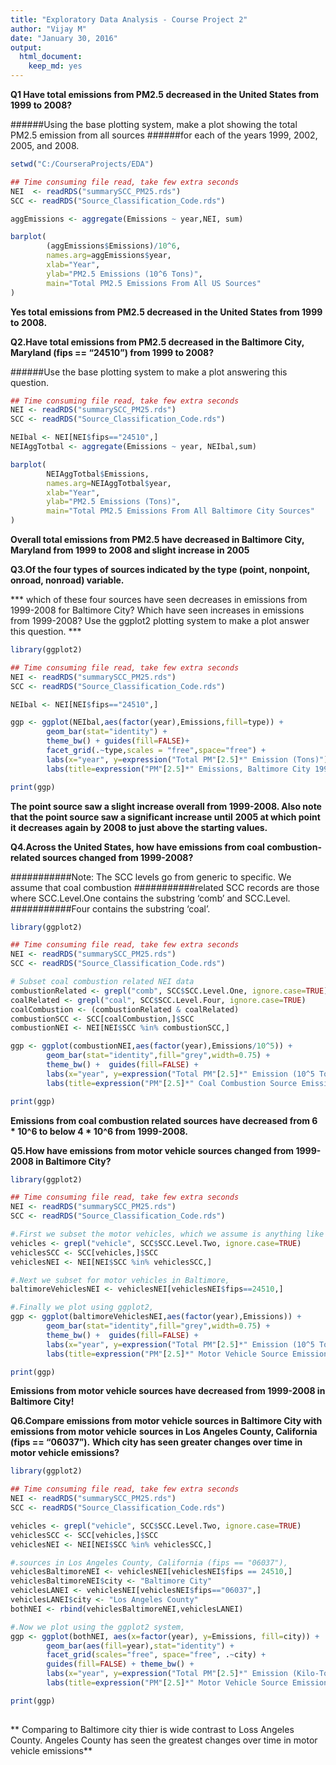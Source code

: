 ```yaml
---
title: "Exploratory Data Analysis - Course Project 2"
author: "Vijay M"
date: "January 30, 2016"
output: 
  html_document: 
    keep_md: yes
---
```


**Q1 Have total emissions from PM2.5 decreased in the United States from 1999 to 2008? **

######Using the base plotting system, make a plot showing the total PM2.5 emission from all sources
######for each of the years 1999, 2002, 2005, and 2008.

```r
setwd("C:/CourseraProjects/EDA")
```


```r

## Time consuming file read, take few extra seconds
NEI  <- readRDS("summarySCC_PM25.rds")
SCC <- readRDS("Source_Classification_Code.rds")

aggEmissions <- aggregate(Emissions ~ year,NEI, sum)

barplot(
        (aggEmissions$Emissions)/10^6,
        names.arg=aggEmissions$year,
        xlab="Year",
        ylab="PM2.5 Emissions (10^6 Tons)",
        main="Total PM2.5 Emissions From All US Sources"
)

```

**Yes total emissions from PM2.5 decreased in the United States from 1999 to 2008.**


**Q2.Have total emissions from PM2.5 decreased in the Baltimore City, Maryland (fips == "24510") from 1999 to 2008? **

######Use the base plotting system to make a plot answering this question.

```r

## Time consuming file read, take few extra seconds
NEI <- readRDS("summarySCC_PM25.rds")
SCC <- readRDS("Source_Classification_Code.rds")

NEIbal <- NEI[NEI$fips=="24510",]
NEIAggTotbal <- aggregate(Emissions ~ year, NEIbal,sum)

barplot(
        NEIAggTotbal$Emissions,
        names.arg=NEIAggTotbal$year,
        xlab="Year",
        ylab="PM2.5 Emissions (Tons)",
        main="Total PM2.5 Emissions From All Baltimore City Sources"
)


```

**Overall total emissions from PM2.5 have decreased in Baltimore City, Maryland from 1999 to 2008 and slight increase in 2005**


**Q3.Of the four types of sources indicated by the type (point, nonpoint, onroad, nonroad) variable.**

*** which of these four sources have seen decreases in emissions from 1999-2008 for Baltimore City?  ***
*** Which have seen increases in emissions from 1999-2008? Use the ggplot2 plotting system to make a plot answer this question. ***

```r
library(ggplot2)

## Time consuming file read, take few extra seconds
NEI <- readRDS("summarySCC_PM25.rds")
SCC <- readRDS("Source_Classification_Code.rds")

NEIbal <- NEI[NEI$fips=="24510",]

ggp <- ggplot(NEIbal,aes(factor(year),Emissions,fill=type)) +
        geom_bar(stat="identity") +
        theme_bw() + guides(fill=FALSE)+
        facet_grid(.~type,scales = "free",space="free") + 
        labs(x="year", y=expression("Total PM"[2.5]*" Emission (Tons)")) + 
        labs(title=expression("PM"[2.5]*" Emissions, Baltimore City 1999-2008 by Source Type"))

print(ggp)

```

**The  point  source saw a slight increase overall from 1999-2008. Also note that the  point  source saw a significant increase until** **2005 at which point it decreases again by 2008 to just above the starting values. **


        
**Q4.Across the United States, how have emissions from coal combustion-related sources changed from 1999-2008? **

###########Note: The SCC levels go from generic to specific. We assume that coal combustion 
###########related SCC records are those where SCC.Level.One contains the substring 'comb' and SCC.Level.
###########Four contains the substring 'coal'.

```r

library(ggplot2)

## Time consuming file read, take few extra seconds
NEI <- readRDS("summarySCC_PM25.rds")
SCC <- readRDS("Source_Classification_Code.rds")

# Subset coal combustion related NEI data
combustionRelated <- grepl("comb", SCC$SCC.Level.One, ignore.case=TRUE)
coalRelated <- grepl("coal", SCC$SCC.Level.Four, ignore.case=TRUE) 
coalCombustion <- (combustionRelated & coalRelated)
combustionSCC <- SCC[coalCombustion,]$SCC
combustionNEI <- NEI[NEI$SCC %in% combustionSCC,]

ggp <- ggplot(combustionNEI,aes(factor(year),Emissions/10^5)) +
        geom_bar(stat="identity",fill="grey",width=0.75) +
        theme_bw() +  guides(fill=FALSE) +
        labs(x="year", y=expression("Total PM"[2.5]*" Emission (10^5 Tons)")) + 
        labs(title=expression("PM"[2.5]*" Coal Combustion Source Emissions Across US from 1999-2008"))

print(ggp)

```

**Emissions from coal combustion related sources have decreased from 6 * 10^6 to below 4 * 10^6 from 1999-2008.**

**Q5.How have emissions from motor vehicle sources changed from 1999-2008 in Baltimore City?**
```r
library(ggplot2)

## Time consuming file read, take few extra seconds
NEI <- readRDS("summarySCC_PM25.rds")
SCC <- readRDS("Source_Classification_Code.rds")

#.First we subset the motor vehicles, which we assume is anything like Motor Vehicle in SCC.Level.Two.
vehicles <- grepl("vehicle", SCC$SCC.Level.Two, ignore.case=TRUE)
vehiclesSCC <- SCC[vehicles,]$SCC
vehiclesNEI <- NEI[NEI$SCC %in% vehiclesSCC,]

#.Next we subset for motor vehicles in Baltimore,
baltimoreVehiclesNEI <- vehiclesNEI[vehiclesNEI$fips==24510,]

#.Finally we plot using ggplot2,
ggp <- ggplot(baltimoreVehiclesNEI,aes(factor(year),Emissions)) +
        geom_bar(stat="identity",fill="grey",width=0.75) +
        theme_bw() +  guides(fill=FALSE) +
        labs(x="year", y=expression("Total PM"[2.5]*" Emission (10^5 Tons)")) + 
        labs(title=expression("PM"[2.5]*" Motor Vehicle Source Emissions in Baltimore from 1999-2008"))

print(ggp)

```

**Emissions from motor vehicle sources have decreased from 1999-2008 in Baltimore City!**

**Q6.Compare emissions from motor vehicle sources in Baltimore City with emissions from motor vehicle**
**sources in Los Angeles County, California (fips == "06037").** 
**Which city has seen greater changes over time in motor vehicle emissions?**

```r
library(ggplot2)

## Time consuming file read, take few extra seconds
NEI <- readRDS("summarySCC_PM25.rds")
SCC <- readRDS("Source_Classification_Code.rds")

vehicles <- grepl("vehicle", SCC$SCC.Level.Two, ignore.case=TRUE)
vehiclesSCC <- SCC[vehicles,]$SCC
vehiclesNEI <- NEI[NEI$SCC %in% vehiclesSCC,]

#.sources in Los Angeles County, California (fips == "06037"),
vehiclesBaltimoreNEI <- vehiclesNEI[vehiclesNEI$fips == 24510,]
vehiclesBaltimoreNEI$city <- "Baltimore City"
vehiclesLANEI <- vehiclesNEI[vehiclesNEI$fips=="06037",]
vehiclesLANEI$city <- "Los Angeles County"
bothNEI <- rbind(vehiclesBaltimoreNEI,vehiclesLANEI)

#.Now we plot using the ggplot2 system,
ggp <- ggplot(bothNEI, aes(x=factor(year), y=Emissions, fill=city)) +
        geom_bar(aes(fill=year),stat="identity") +
        facet_grid(scales="free", space="free", .~city) +
        guides(fill=FALSE) + theme_bw() +
        labs(x="year", y=expression("Total PM"[2.5]*" Emission (Kilo-Tons)")) + 
        labs(title=expression("PM"[2.5]*" Motor Vehicle Source Emissions in Baltimore & LA, 1999-2008"))

print(ggp)
        

```

** Comparing to Baltimore city thier is wide contrast to Loss Angeles County. **
** Angeles County has seen the greatest changes over time in motor vehicle emissions**



